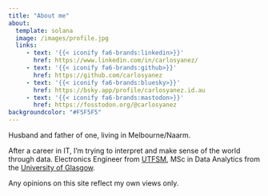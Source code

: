 ```yaml
---
title: "About me"
about:
  template: solana
  image: /images/profile.jpg
  links:
     - text: '{{< iconify fa6-brands:linkedin>}}'
       href: https://www.linkedin.com/in/carlosyanez/
     - text: '{{< iconify fa6-brands:github>}}'
       href: https://github.com/carlosyanez
     - text: '{{< iconify fa6-brands:bluesky>}}'
       href: https://bsky.app/profile/carlosyanez.id.au
     - text: '{{< iconify fa6-brands:mastodon>}}'
       href: https://fosstodon.org/@carlosyanez
backgroundcolor: "#F5F5F5"
---
```


Husband and father of one, living in Melbourne/Naarm.

After a career in IT, I’m trying to interpret and make sense of the world through data. Electronics Engineer from [UTFSM](https://usm.cl/en/home/), MSc in Data Analytics from the [University of Glasgow](https://www.gla.ac.uk/).

Any opinions on this site reflect my own views only.
